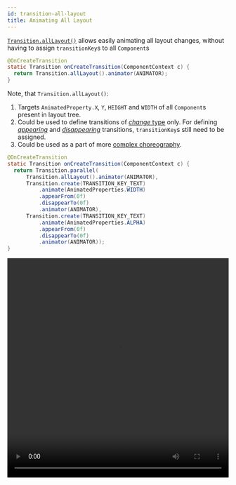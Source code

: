 ```yaml
---
id: transition-all-layout
title: Animating All Layout
---
```


[`Transition.allLayout()`](/javadoc/com/facebook/litho/Transition.html#allLayout--) allows easily animating all layout changes, without having to assign `transitionKey`s to all `Component`s

```java
@OnCreateTransition
static Transition onCreateTransition(ComponentContext c) {
  return Transition.allLayout().animator(ANIMATOR);
}
```

Note, that `Transition.allLayout()`:

1. Targets `AnimatedProperty.X`, `Y`, `HEIGHT` and `WIDTH` of all `Component`s present in layout tree.
2. Could be used to define transitions of [*change* type](transition-types#change-transitions) only. For defining [*appearing*](transition-types#appear-transitions) and [*disappearing*](transition-types#disappear-transitions) transitions, `transitionKey`s still need to be assigned.
3. Could be used as a part of more [complex choreography](transition-choreography).


```java
@OnCreateTransition
static Transition onCreateTransition(ComponentContext c) {
  return Transition.parallel(
      Transition.allLayout().animator(ANIMATOR),
      Transition.create(TRANSITION_KEY_TEXT)
          .animate(AnimatedProperties.WIDTH)
          .appearFrom(0f)
          .disappearTo(0f)
          .animator(ANIMATOR),
      Transition.create(TRANSITION_KEY_TEXT)
          .animate(AnimatedProperties.ALPHA)
          .appearFrom(0f)
          .disappearTo(0f)
          .animator(ANIMATOR));
}
```

<video loop="true" autoplay="true" class="video" width="100%" height="500px">
  <source type="video/webm" src={useBaseUrl("/static/videos/transitions/alllayout.webm")}></source>
  <p>Your browser does not support the video element.</p>
</video>